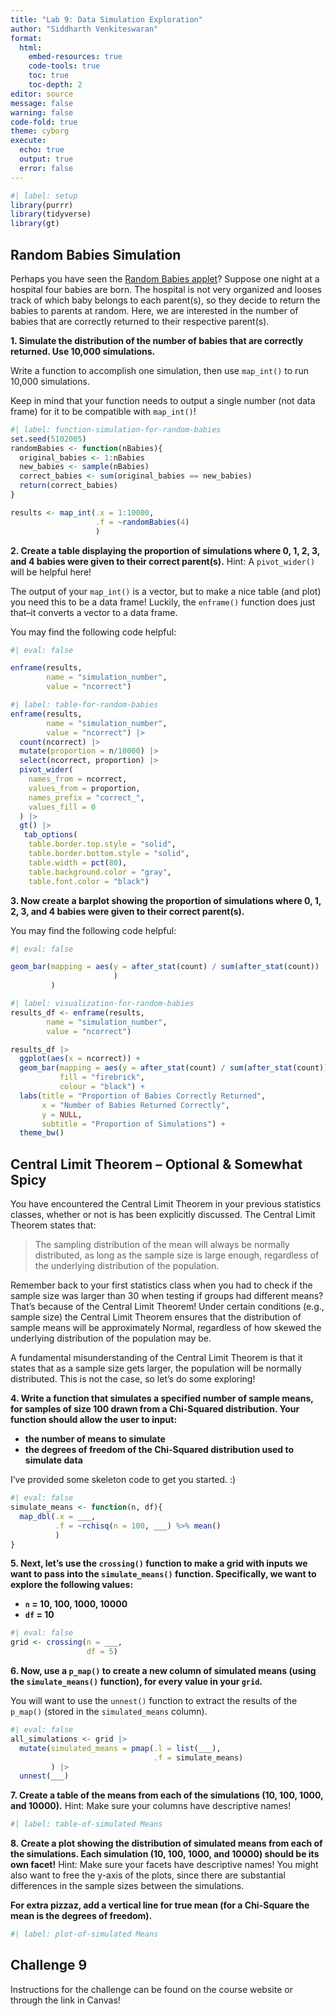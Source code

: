 ```yaml
---
title: "Lab 9: Data Simulation Exploration"
author: "Siddharth Venkiteswaran"
format: 
  html:  
    embed-resources: true
    code-tools: true
    toc: true
    toc-depth: 2
editor: source
message: false
warning: false
code-fold: true
theme: cyborg
execute: 
  echo: true
  output: true
  error: false
---
```


```r
#| label: setup
library(purrr)
library(tidyverse)
library(gt)
```

## Random Babies Simulation

Perhaps you have seen the [Random Babies applet](https://www.rossmanchance.com/applets/2021/randombabies/RandomBabies.html)? 
Suppose one night at a hospital four babies are born. The hospital is not very
organized and looses track of which baby belongs to each parent(s), so they 
decide to return the babies to parents at random. Here, we are interested in the
number of babies that are correctly returned to their respective parent(s).

**1. Simulate the distribution of the number of babies that are correctly returned. Use 10,000 simulations.**

::: callout-tip
Write a function to accomplish one simulation, then use `map_int()` to run
10,000 simulations. 

Keep in mind that your function needs to output a single number (not data frame) 
for it to be compatible with `map_int()`!
:::

```r
#| label: function-simulation-for-random-babies
set.seed(5102005)
randomBabies <- function(nBabies){
  original_babies <- 1:nBabies
  new_babies <- sample(nBabies)
  correct_babies <- sum(original_babies == new_babies)
  return(correct_babies)
}

results <- map_int(.x = 1:10000,
                   .f = ~randomBabies(4)
                   )
```

**2. Create a table displaying the proportion of simulations where 0, 1, 2, 3, and 4 babies were given to their correct parent(s).** Hint: A `pivot_wider()` will be helpful here!

::: callout-tip
The output of your `map_int()` is a vector, but to make a nice table (and plot) 
you need this to be a data frame! Luckily, the `enframe()` function does just 
that--it converts a vector to a data frame. 

You may find the following code helpful:

```r
#| eval: false

enframe(results, 
        name = "simulation_number", 
        value = "ncorrect")
```
:::

```r
#| label: table-for-random-babies
enframe(results, 
        name = "simulation_number", 
        value = "ncorrect") |>
  count(ncorrect) |>
  mutate(proportion = n/10000) |>
  select(ncorrect, proportion) |>
  pivot_wider(
    names_from = ncorrect,
    values_from = proportion,
    names_prefix = "correct_",
    values_fill = 0
  ) |>
  gt() |>
   tab_options(
    table.border.top.style = "solid",
    table.border.bottom.style = "solid",
    table.width = pct(80),
    table.background.color = "gray",
    table.font.color = "black")
```

**3. Now create a barplot showing the proportion of simulations where 0, 1, 2, 3, and 4 babies were given to their correct parent(s).** 

::: callout-tip
You may find the following code helpful:

```r
#| eval: false

geom_bar(mapping = aes(y = after_stat(count) / sum(after_stat(count))
                       )
         )
```
:::

```r
#| label: visualization-for-random-babies
results_df <- enframe(results, 
        name = "simulation_number", 
        value = "ncorrect")

results_df |>
  ggplot(aes(x = ncorrect)) +
  geom_bar(mapping = aes(y = after_stat(count) / sum(after_stat(count))),
           fill = "firebrick",
           colour = "black") +
  labs(title = "Proportion of Babies Correctly Returned",
       x = "Number of Babies Returned Correctly",
       y = NULL,
       subtitle = "Proportion of Simulations") +
  theme_bw()
```

## Central Limit Theorem -- Optional & Somewhat Spicy

You have encountered the Central Limit Theorem in your previous statistics 
classes, whether or not is has been explicitly discussed. The Central Limit 
Theorem states that: 

> The sampling distribution of the mean will always be normally distributed, as
> long as the sample size is large enough, regardless of the underlying 
> distribution of the population. 

Remember back to your first statistics class when you had to check if the 
sample size was larger than 30 when testing if groups had different means? 
That's because of the Central Limit Theorem! Under certain conditions 
(e.g., sample size) the Central Limit Theorem ensures that the distribution 
of sample means will be approximately Normal, regardless of how skewed the 
underlying distribution of the population may be. 

A fundamental misunderstanding of the Central Limit Theorem is that it states 
that as a sample size gets larger, the population will be normally distributed. 
This is not the case, so let's do some exploring!  

**4. Write a function that simulates a specified number of sample means, for samples of size 100 drawn from a Chi-Squared distribution. Your function should allow the user to input:**

- **the number of means to simulate**
- **the degrees of freedom of the Chi-Squared distribution used to simulate data** 

I've provided some skeleton code to get you started. :) 

```r
#| eval: false
simulate_means <- function(n, df){
  map_dbl(.x = ___, 
          .f = ~rchisq(n = 100, ___) %>% mean()
          )
}
```

**5. Next, let's use the `crossing()` function to make a grid with inputs we want to pass into the `simulate_means()` function. Specifically, we want to explore the following values:**

-  **`n` = 10, 100, 1000, 10000**
-  **`df` = 10**

```r
#| eval: false
grid <- crossing(n = ___, 
                 df = 5)
```

**6. Now, use a `p_map()` to create a new column of simulated means (using the `simulate_means()` function), for every value in your `grid`.**

::: {.callout-tip}
You will want to use the `unnest()` function to extract the results of the
`p_map()` (stored in the `simulated_means` column). 
:::

```r
#| eval: false
all_simulations <- grid |> 
  mutate(simulated_means = pmap(.l = list(___), 
                                .f = simulate_means)
         ) |> 
  unnest(___) 

```

**7. Create a table of the means from each of the simulations (10, 100, 1000, and 10000).** 
Hint: Make sure your columns have descriptive names!

```r
#| label: table-of-simulated Means


```

**8. Create a plot showing the distribution of simulated means from each of the simulations. Each simulation (10, 100, 1000, and 10000) should be its own facet!**
Hint: Make sure your facets have descriptive names! You might also want to free
the y-axis of the plots, since there are substantial differences in the sample
sizes between the simulations. 

**For extra pizzaz, add a vertical line for true mean (for a Chi-Square the mean is the degrees of freedom).**

```r
#| label: plot-of-simulated Means


```

## Challenge 9

Instructions for the challenge can be found on the course website or through 
the link in Canvas! 

